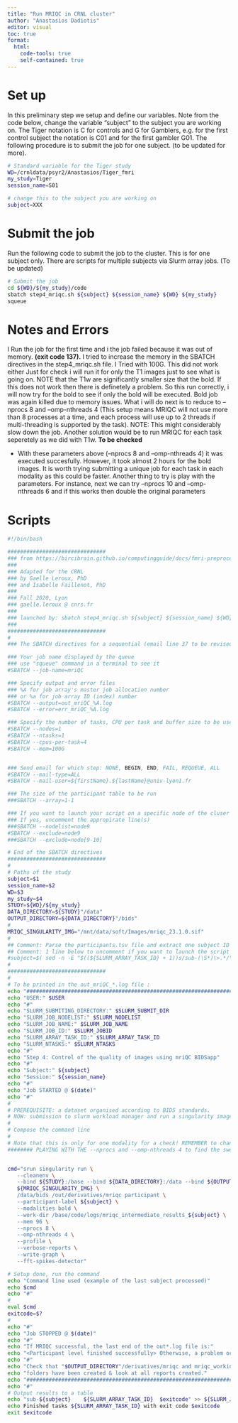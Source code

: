 ```yaml
---
title: "Run MRIQC in CRNL cluster"
author: "Anastasios Dadiotis"
editor: visual
toc: true
format:
  html:
    code-tools: true
    self-contained: true
---
```


# Set up 
In this preliminary step we setup and define our variables. Note from the code below, change the variable “subject” to the subject you are working on. The Tiger notation is C for controls and G for Gamblers, e.g. for the first control subject the notation is C01 and for the first gambler G01. The following procedure is to submit the job for one subject. (to be updated for more).

``` bash
# Standard variable for the Tiger study
WD=/crnldata/psyr2/Anastasios/Tiger_fmri
my_study=Tiger
session_name=S01

# change this to the subject you are working on
subject=XXX 
```

# Submit the job

Run the following code to submit the job to the cluster. This is for one subject only. There are scripts for multiple subjects via Slurm array jobs. (To be updated)

``` bash
# Submit the job
cd ${WD}/${my_study}/code
sbatch step4_mriqc.sh ${subject} ${session_name} ${WD} ${my_study}
squeue
```

# Notes and Errors

I Run the job for the first time and i the job failed because it was out of memory. **(exit code 137).**
I tried to increase the memory in the SBATCH directives in the step4_mriqc.sh file. I Tried with 100G. This did not work either
Just for check i will run it for only the T1 images just to see what is going on. NOTE that the T1w are significantly smaller size that the bold. 
If this does not work then there is definetely a problem. So this run correctly, i will now try for the bold to see if only the bold will be executed.
Bold job was again killed due to memory issues. What i will do next is to reduce to  --nprocs 8 and --omp-nthreads 4 (This setup means MRIQC will not use more than 8 processes at a time, and each process will use up to 2 threads if multi-threading is supported by the task). NOTE: This might considerably slow down the job.
Another solution would be to run MRIQC for each task seperetely as we did with T1w. **To be checked**

 - With these parameters above (--nprocs 8 and --omp-nthreads 4) it was executed succesfully. However, it took almost 2 hours for the bold images. It is worth trying submitting a unique job for each task in each modality as this could be faster. Another thing to try is play with the parameters. For instance, next we can try --nprocs 10 and --omp-nthreads 6 and if this works then double the original parameters
 
 
# Scripts
 
 ``` .bash
 #!/bin/bash

###############################
### from https://bircibrain.github.io/computingguide/docs/fmri-preprocessing/mriqc.html#singularitystorrs-hpc
### 
### Adapted for the CRNL 
### by Gaelle Leroux, PhD
### and Isabelle Faillenot, PhD
###
### Fall 2020, Lyon
### gaelle.leroux @ cnrs.fr
###
### launched by: sbatch step4_mriqc.sh ${subject} ${session_name} ${WD} ${my_study}
###
###############################
#
### The SBATCH directives for a sequential (email line 37 to be revised only):

### Your job name displayed by the queue
### use "squeue" command in a terminal to see it
#SBATCH --job-name=mriQC

### Specify output and error files
### %A for job array's master job allocation number
### or %a for job array ID (index) number
#SBATCH --output=out_mriQC_%A.log
#SBATCH --error=err_mriQC_%A.log

### Specify the number of tasks, CPU per task and buffer size to be used
#SBATCH --nodes=1
#SBATCH --ntasks=1
#SBATCH --cpus-per-task=4
#SBATCH --mem=100G


### Send email for which step: NONE, BEGIN, END, FAIL, REQUEUE, ALL
#SBATCH --mail-type=ALL
#SBATCH --mail-user=${firstName}.${lastName}@univ-lyon1.fr

### The size of the participant table to be run
###SBATCH --array=1-1

### If you want to launch your script on a specific node of the cluser
### If yes, uncomment the appropirate line(s) 
###SBATCH --nodelist=node9
#SBATCH --exclude=node9
###SBATCH --exclude=node[9-10]

# End of the SBATCH directives
###############################
#
# Paths of the study
subject=$1
session_name=$2
WD=$3
my_study=$4
STUDY=${WD}/${my_study}
DATA_DIRECTORY=${STUDY}"/data"
OUTPUT_DIRECTORY=${DATA_DIRECTORY}"/bids"
#
MRIQC_SINGULARITY_IMG="/mnt/data/soft/Images/mriqc_23.1.0.sif"
#
## Comment: Parse the participants.tsv file and extract one subject ID from the line corresponding to this SLURM task.
## Comment: 1 line below to uncomment if you want to launch the script for all the subjects listed in ${DATA_DIRECTORY}/participants.tsv
#subject=$( sed -n -E "$((${SLURM_ARRAY_TASK_ID} + 1))s/sub-(\S*)\>.*/\1/gp" ${DATA_DIRECTORY}/participants.tsv )
#
###############################
#
# To be printed in the out_mriQC_*.log file :
echo "#########################################################################"
echo "USER:" $USER
echo "#"
echo "SLURM_SUBMITING_DIRECTORY:" $SLURM_SUBMIT_DIR
echo "SLURM_JOB_NODELIST:" $SLURM_NODELIST
echo "SLURM_JOB_NAME:" $SLURM_JOB_NAME
echo "SLURM_JOB_ID:" $SLURM_JOBID
echo "SLURM_ARRAY_TASK_ID:" $SLURM_ARRAY_TASK_ID
echo "SLURM_NTASKS:" $SLURM_NTASKS
echo "#"
echo "Step 4: Control of the quality of images using mriQC BIDSapp"
echo "#"
echo "Subject:" ${subject}
echo "Session:" ${session_name}
echo "#"
echo "Job STARTED @ $(date)"
echo "#"
#
# PREREQUISITE: a dataset organised according to BIDS standards.
# NOW: submission to slurm workload manager and run a singularity image for mriQC 
#
# Compose the command line
#
# Note that this is only for one modality for a check! REMEMBER to change it afterwards to run all modalities
######## PLAYING WITH THE --nprocs and --omp-nthreads 4 to find the sweet spot remember to change that


cmd="srun singularity run \
	--cleanenv \
	--bind ${STUDY}:/base --bind ${DATA_DIRECTORY}:/data --bind ${OUTPUT_DIRECTORY}:/out \
	${MRIQC_SINGULARITY_IMG} \
	/data/bids /out/derivatives/mriqc participant \
	--participant-label ${subject} \
	--modalities bold \
	--work-dir /base/code/logs/mriqc_intermediate_results_${subject} \
	--mem 96 \
    --nprocs 8 \
    --omp-nthreads 4 \
	--profile \
	--verbose-reports \
	--write-graph \
	--fft-spikes-detector"

# Setup done, run the command
echo "Command line used (example of the last subject processed)"
echo $cmd
echo "#"
#
eval $cmd
exitcode=$?
#
echo "#"
echo "Job STOPPED @ $(date)"
echo "#"
echo "If MRIQC successful, the last end of the out*.log file is:"
echo "<Participant level finished successfully> Otherwise, a problem occured."
echo "#"
echo "Check that "$OUTPUT_DIRECTORY"/derivatives/mriqc and mriqc_working_directory"
echo "folders have been created & look at all reports created."
echo "############################################################################################"
echo "#"
# Output results to a table
echo "sub-${subject}	${SLURM_ARRAY_TASK_ID}	$exitcode" >> ${SLURM_JOB_NAME}.step4.${SLURM_ARRAY_JOB_ID}.tsv
echo Finished tasks ${SLURM_ARRAY_TASK_ID} with exit code $exitcode
exit $exitcode
```